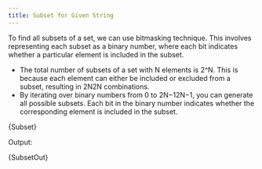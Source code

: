 ```yaml
---
title: Subset for Given String
---
```




To find all subsets of a set, we can use bitmasking technique. This involves representing each subset as a binary number, where each bit indicates whether a particular element is included in the subset.

- The total number of subsets of a set with N elements is 2^N. This is because each element can either be included or excluded from a subset, resulting in 2N2N combinations.
- By iterating over binary numbers from 0 to 2N−12N−1, you can generate all possible subsets. Each bit in the binary number indicates whether the corresponding element is included in the subset.

<CodeBlock language="go">{Subset}</CodeBlock>

Output:

<CodeBlock language="text">{SubsetOut}</CodeBlock>
